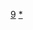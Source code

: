 {{Catnav|頁面分類|總類|維基百科模板|按内容分类的模板}}

{{Template category}}

[[Category:按内容分类的模板|9]]
[[Category:地理|*]]